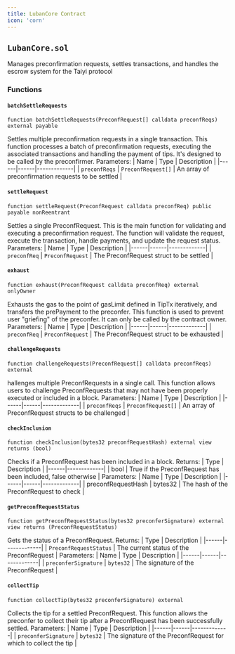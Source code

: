 ```yaml
---
title: LubanCore Contract
icon: 'corn'
---
```


## `LubanCore.sol`
Manages preconfirmation requests, settles transactions, and handles the escrow system for the Taiyi protocol

### Functions

#### `batchSettleRequests`
```solidity
function batchSettleRequests(PreconfRequest[] calldata preconfReqs) external payable
```

Settles multiple preconfirmation requests in a single transaction.
This function processes a batch of preconfirmation requests, executing the associated transactions and handling the payment of tips. It's designed to be called by the preconfirmer.
Parameters:
| Name | Type | Description |
|------|------|-------------|
| `preconfReqs` | `PreconfRequest[]` | An array of preconfirmation requests to be settled |

#### `settleRequest`
```solidity
function settleRequest(PreconfRequest calldata preconfReq) public payable nonReentrant
```
Settles a single PreconfRequest. This is the main function for validating and executing a preconfirmation request.
The function will validate the request, execute the transaction, handle payments, and update the request status.
Parameters:
| Name | Type | Description |
|------|------|-------------|
| `preconfReq` | `PreconfRequest` | The PreconfRequest struct to be settled |

#### `exhaust`
```solidity
function exhaust(PreconfRequest calldata preconfReq) external onlyOwner
```
Exhausts the gas to the point of gasLimit defined in TipTx iteratively, and transfers the prePayment to the preconfer.
This function is used to prevent user "griefing" of the preconfer. It can only be called by the contract owner.
Parameters:
| Name | Type | Description |
|------|------|-------------|
| `preconfReq` | `PreconfRequest` | The PreconfRequest struct to be exhausted |

#### `challengeRequests`
```solidity
function challengeRequests(PreconfRequest[] calldata preconfReqs) external
```
hallenges multiple PreconfRequests in a single call.
This function allows users to challenge PreconfRequests that may not have been properly executed or included in a block.
Parameters:
| Name | Type | Description |
|------|------|-------------|
| `preconfReqs` | `PreconfRequest[]` | An array of PreconfRequest structs to be challenged |

#### `checkInclusion`
```solidity
function checkInclusion(bytes32 preconfRequestHash) external view returns (bool)
```
Checks if a PreconfRequest has been included in a block.
Returns:
| Type | Description |
|------|-------------|
| bool | True if the PreconfRequest has been included, false otherwise |
Parameters:
| Name | Type | Description |
|------|------|-------------|
| preconfRequestHash | bytes32 | The hash of the PreconfRequest to check |

#### `getPreconfRequestStatus`
```solidity
function getPreconfRequestStatus(bytes32 preconferSignature) external view returns (PreconfRequestStatus)
```
Gets the status of a PreconfRequest.
Returns:
| Type | Description |
|------|-------------|
| `PreconfRequestStatus` | The current status of the PreconfRequest |
Parameters:
| Name | Type | Description |
|------|------|-------------|
| `preconferSignature` | `bytes32` | The signature of the PreconfRequest |

#### `collectTip`
```solidity
function collectTip(bytes32 preconferSignature) external
```
Collects the tip for a settled PreconfRequest.
This function allows the preconfer to collect their tip after a PreconfRequest has been successfully settled.
Parameters:
| Name | Type | Description |
|------|------|-------------|
| `preconferSignature` | `bytes32` | The signature of the PreconfRequest for which to collect the tip |

